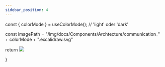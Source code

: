 ```yaml
---
sidebar_position: 4
---
```



  const { colorMode } = useColorMode(); // 'light' oder 'dark'

  const imagePath = "/img/docs/Components/Archtecture/communication_" + colorMode + ".excalidraw.svg"

  return <img src={imagePath}/>

}

<Image/>
